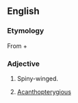 ==English==

===Etymology===
From {{etyl|grc|en}} {{term|ἀκανθο-||spine|tr=akantho-|lang=grc|sc=polytonic}} + {{term|πτερόν||wing|tr=pteron|lang=grc|sc=polytonic}}

===Adjective===
{{head|en|adjective}}

# {{zoology}} Spiny-winged.
# {{zoology}} [[acanthopterygious|Acanthopterygious]]